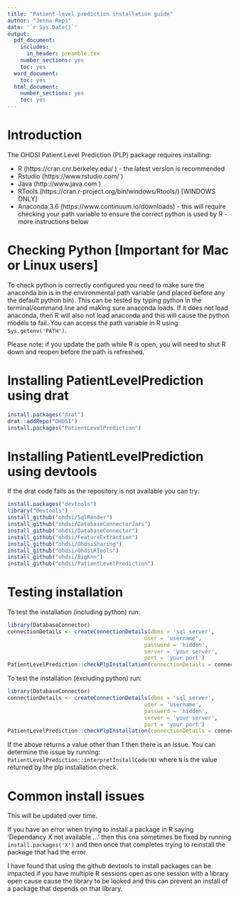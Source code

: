 ```yaml
---
title: "Patient-level prediction installation guide"
author: "Jenna Reps"
date: '`r Sys.Date()`'
output:
  pdf_document:
    includes:
      in_header: preamble.tex
    number_sections: yes
    toc: yes
  word_document:
    toc: yes
  html_document:
    number_sections: yes
    toc: yes
---
```

  <!--
  %\VignetteEngine{knitr}
%\VignetteIndexEntry{Installation guide}
-->

\newpage
# Introduction
The OHDSI Patient Level Prediction (PLP) package requires installing:

* R (https://cran.cnr.berkeley.edu/ ) \- the latest version is recommended
* Rstudio (https://www.rstudio.com/  )
* Java (http://www.java.com )
* RTools (https://cran.r-project.org/bin/windows/Rtools/) [WINDOWS ONLY]
* Anaconda 3.6 (https://www.continuum.io/downloads) \- this will require checking your path variable to ensure the correct python is used by R \- more instructions below

# Checking Python [Important for Mac or Linux users]
To check python is correctly configured you need to make sure the anaconda bin is in the environmental path variable (and placed before any the default python bin).  This can be tested by typing python in the terminal/command line and making sure anaconda loads.  If it does not load anaconda, then R will also not load anaconda and this will cause the python models to fail.  You can access the path variable in R using `Sys.getenv('PATH')`.  

Please note: if you update the path while R is open, you will need to shut R down and reopen before the path is refreshed.

# Installing PatientLevelPrediction using drat
```r
install.packages("drat")
drat::addRepo("OHDSI")
install.packages("PatientLevelPrediction")
```

# Installing PatientLevelPrediction using devtools
If the drat code fails as the repository is not available you can try:
```r
install.packages("devtools")
library("devtools")
install_github("ohdsi/SqlRender") 
install_github("ohdsi/DatabaseConnectorJars") 
install_github("ohdsi/DatabaseConnector") 
install_github("ohdsi/FeatureExtraction")
install_github("ohdsi/OhdsiSharing") 
install_github("ohdsi/OhdsiRTools") 
install_github("ohdsi/BigKnn")  
install_github("ohdsi/PatientLevelPrediction") 
```

# Testing installation
To test the installation (including python) run:
```r
library(DatabaseConnector)
connectionDetails <- createConnectionDetails(dbms = 'sql_server', 
                                           user = 'username', 
                                           password = 'hidden', 
                                           server = 'your server', 
                                           port = 'your port')
PatientLevelPrediction::checkPlpInstallation(connectionDetails = connectionDetails, python = T)
```


To test the installation (excluding python) run:
```r
library(DatabaseConnector)
connectionDetails <- createConnectionDetails(dbms = 'sql_server', 
                                           user = 'username', 
                                           password = 'hidden', 
                                           server = 'your server', 
                                           port = 'your port')
PatientLevelPrediction::checkPlpInstallation(connectionDetails = connectionDetails, python = F)
```

If the above returns a value other than 1 then there is an issue.  You can determine the issue by running: `PatientLevelPrediction::interpretInstallCode(N)` where `N` is the value returned by the plp installation check.


# Common install issues
This will be updated over time.

If you have an error when trying to install a package in R saying 'Dependancy X not available ...' then this cna sometimes be fixed by running `install.packages('X')` and then once that completes trying to reinstall the package that had the error.

I have found that using the github devtools to install packages can be impacted if you have multiple R sessions open as one session with a library open cause cause the library to be looked and this can prevent an install of a package that depends on that library.
